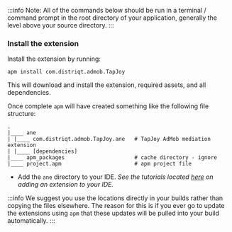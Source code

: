 
:::info 
Note: All of the commands below should be run in a terminal / command prompt in the root directory of your application, generally the level above your source directory.
:::


<SetupAPM />


### Install the extension 

Install the extension by running: 

```
apm install com.distriqt.admob.TapJoy
```

This will download and install the extension, required assets, and all dependencies.

Once complete `apm` will have created something like the following file structure: 

```
.
|____ ane
| |____ com.distriqt.admob.TapJoy.ane	# TapJoy AdMob mediation extension
| |____ [dependencies]
|____ apm_packages						# cache directory - ignore
|____ project.apm						# apm project file
```

- Add the `ane` directory to your IDE. *See the tutorials located [here](/docs/tutorials/getting-started) on adding an extension to your IDE.*

:::info
We suggest you use the locations directly in your builds rather than copying the files elsewhere. The reason for this is if you ever go to update the extensions using `apm` that these updates will be pulled into your build automatically.
:::



